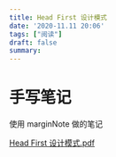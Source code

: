 ```yaml
---
title: Head First 设计模式
date: '2020-11.11 20:06'
tags: ["阅读"]
draft: false
summary: 
---
```

# 手写笔记

使用 marginNote 做的笔记

[Head First 设计模式.pdf](https://images.scar.site/Head%20First%20%E8%AE%BE%E8%AE%A1%E6%A8%A1%E5%BC%8F.pdf)
